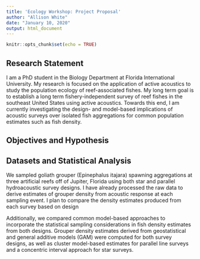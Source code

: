 ```yaml
---
title: 'Ecology Workshop: Project Proposal'
author: "Allison White"
date: "January 10, 2020"
output: html_document
---
```


```r
knitr::opts_chunk$set(echo = TRUE)
```

## Research Statement

I am a PhD student in the Biology Department at Florida International University. My research is focused on the application of active acoustics to study the population ecology of reef-associated fishes. My long term goal is to establish a long term fishery-independent survey of reef fishes in the southeast United States using active acoustics. Towards this end, I am currently investigating the design- and model-based implications of acoustic surveys over isolated fish aggregations for common population estimates such as fish density.

## Objectives and Hypothesis


## Datasets and Statistical Analysis

We sampled goliath grouper (Epinephalus itajara) spawning aggregations at three artificial reefs off of Jupiter, Florida using both star and parallel hydroacoustic survey designs. I have already processed the raw data to derive estimates of grouper density from acoustic response at each sampling event. I plan to compare the density estimates produced from each survey based on design

Additionally, we compared common model-based approaches to incorporate the statistical sampling considerations in fish density estimates from both designs. Grouper density estimates derived from geostatistical and general additive models (GAM) were computed for both survey designs, as well as cluster model-based estimates for parallel line surveys and a concentric interval approach for star surveys. 
